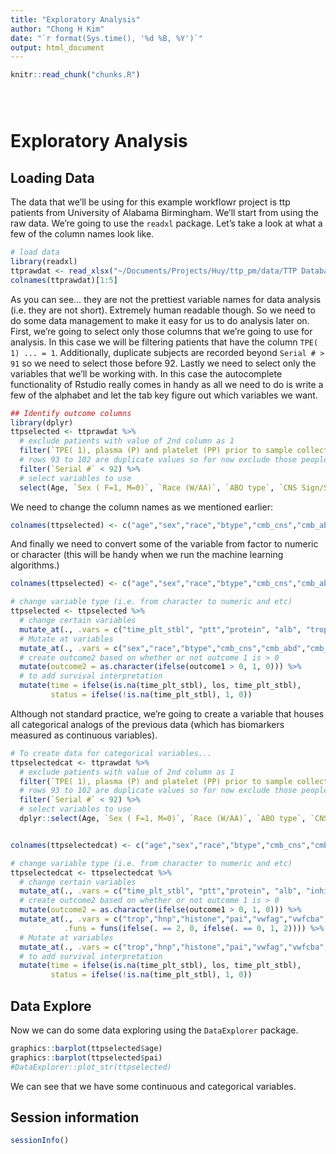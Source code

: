 ```yaml
---
title: "Exploratory Analysis"
author: "Chong H Kim"
date: "`r format(Sys.time(), '%d %B, %Y')`"
output: html_document
---
```


<!-- The file analysis/chunks.R contains chunks that define default settings
shared across the workflowr files. -->
```r
knitr::read_chunk("chunks.R")
```

<!-- Update knitr chunk options -->
```r
```

<!-- Insert the date the file was last updated -->
```r
```

<!-- Insert the code version (Git commit SHA1) if Git repository exists and R
 package git2r is installed -->
```r
```

<!-- Add your analysis here -->

# Exploratory Analysis

## Loading Data

The data that we'll be using for this example workflowr project is ttp patients from University of Alabama Birmingham. We'll start from using the raw data. We're going to use the `readxl` package. Let's take a look at what a few of the column names look like.

```r
# load data 
library(readxl)
ttprawdat <- read_xlsx("~/Documents/Projects/Huy/ttp_pm/data/TTP Database only labREV_LS 1242018-HP.xlsx", sheet =  1)
colnames(ttprawdat)[1:5]
```

As you can see... they are not the prettiest variable names for data analysis (i.e. they are not short). Extremely human readable though. So we need to do some data management to make it easy for us to do analysis later on. First, we're going to select only those columns that we're going to use for analysis. In this case we will be filtering patients that have the column `TPE( 1) ... = 1`. Additionally, duplicate subjects are recorded beyond `Serial # > 91` so we need to select those before 92. Lastly we need to select only the variables that we'll be working with. In this case the autocomplete functionality of Rstudio really comes in handy as all we need to do is write a few of the alphabet and let the tab key figure out which variables we want. 

```r
## Identify outcome columns
library(dplyr)
ttpselected <- ttprawdat %>%
  # exclude patients with value of 2nd column as 1 
  filter(`TPE( 1), plasma (P) and platelet (PP) prior to sample collection` != 1) %>%
  # rows 93 to 102 are duplicate values so for now exclude those people
  filter(`Serial #` < 92) %>%
  # select variables to use
  select(Age, `Sex ( F=1, M=0)`, `Race (W/AA)`, `ABO type`, `CNS Sign/Symps (1/0)`, `Abd pain (1/0)`, `Chest pain (1/0)`, `Disease 1`, HTN, DM, Preg, Neoplasia, HIV, HSV, HCV, SLE, Transplant, Smoking, `Rec Drugs`, `Time to plt stabilization`, pltstab7, LOSthis, outcome1, mort, wbc, Neutrophil, culture, hb, hct, plt, ldh, cr, pt, ptt, fibr, ddimer, protein, alb, tbili, ibili,  trop, inhibitor, A13Igg, hnp, histone, pai, vwfag, VWFCBA, activevwf, VWFRatio, ic3b, c59, c4d, bb, vincristineTHIS, CyclophosphamideTHIS, `rituxan this`, `eculizumab this`, `bortezomib-this`) 
```

We need to change the column names as we mentioned earlier:

```r

colnames(ttpselected) <- c("age","sex","race","btype","cmb_cns","cmb_abd","cmb_chst","disease","htn","dm","preg","neoplasia","hiv","hsv","hcv","sle","transplant","smoking","rec_drug","time_plt_stbl","plt_stb_7", "los" ,"outcome1","mort","sbc","neutrophil","culture","hb","hct","plt","ldh","cr","pt","ptt","fibr","ddimer","protein","alb","tbili","ibili","trop","inhib", "a13igg","hnp","histone","pai","vwfag","vwfcba","activevwf","vwfratio","ic3b","c59","c4d","bb","vincristine","cyclophosphamide","rituxan","eculizumab","bortezomib")
```

And finally we need to convert some of the variable from factor to numeric or character (this will be handy when we run the machine learning algorithms.)

```r

colnames(ttpselected) <- c("age","sex","race","btype","cmb_cns","cmb_abd","cmb_chst","disease","htn","dm","preg","neoplasia","hiv","hsv","hcv","sle","transplant","smoking","rec_drug","time_plt_stbl","plt_stb_7", "los" ,"outcome1","mort","sbc","neutrophil","culture","hb","hct","plt","ldh","cr","pt","ptt","fibr","ddimer","protein","alb","tbili","ibili","trop","inhib", "a13igg","hnp","histone","pai","vwfag","vwfcba","activevwf","vwfratio","ic3b","c59","c4d","bb","vincristine","cyclophosphamide","rituxan","eculizumab","bortezomib")

# change variable type (i.e. from character to numeric and etc)
ttpselected <- ttpselected %>%
  # change certain variables
  mutate_at(., .vars = c("time_plt_stbl", "ptt","protein", "alb", "trop", "inhib", "rituxan", "ddimer","sbc","neutrophil", "outcome1"), .funs=as.numeric ) %>%
  # Mutate at variables
  mutate_at(., .vars = c("sex","race","btype","cmb_cns","cmb_abd","cmb_chst","disease","htn","dm","preg","neoplasia","hiv","hsv","hcv","sle","transplant","smoking","rec_drug","outcome1","mort","culture", "vincristine","cyclophosphamide","rituxan","eculizumab","bortezomib"), .funs = as.character) %>%
  # create outcome2 based on whether or not outcome 1 is > 0
  mutate(outcome2 = as.character(ifelse(outcome1 > 0, 1, 0))) %>%
  # to add survival interpretation
  mutate(time = ifelse(is.na(time_plt_stbl), los, time_plt_stbl),
         status = ifelse(!is.na(time_plt_stbl), 1, 0))
```

Although not standard practice, we're going to create a variable that houses all categorical analogs of the previous data (which has biomarkers measured as continuous variables). 

```r
# To create data for categorical variables...
ttpselectedcat <- ttprawdat %>%
  # exclude patients with value of 2nd column as 1 
  filter(`TPE( 1), plasma (P) and platelet (PP) prior to sample collection` != 1) %>%
  # rows 93 to 102 are duplicate values so for now exclude those people
  filter(`Serial #` < 92) %>%
  # select variables to use
  dplyr::select(Age, `Sex ( F=1, M=0)`, `Race (W/AA)`, `ABO type`, `CNS Sign/Symps (1/0)`, `Abd pain (1/0)`, `Chest pain (1/0)`, `Disease 1`, HTN, DM, Preg, Neoplasia, HIV, HSV, HCV, SLE, Transplant, Smoking, `Rec Drugs`, `Time to plt stabilization`, pltstab7, LOSthis, outcome1, mort, wbc, Neutrophil, culture, hb, hct, plt, ldh, cr, pt, ptt, fibr, ddimer, protein, alb, tbili, ibili, `Low Haptoglobin (1/0)`, `Trop (nml <0.04; nml = 1; high = 2`, `HNP Hi =1; Low =2 (Range 1.8-13.7)`, `histone (hi=1; low=2; range 0.15-6.912)`, `PAI (Hi=1; low = 2) Range 53.3-2160`, `Vwf Ag (%?) Hi=1; low = 2 range 59-273.5`, `Vwf CBA (%?) Hi=1; low = 2 range (45.95-286)`, `Active VwF Hi=1; low = 2 range (44.21-187.9)`, `Vwf Ratio Hi=1; low = 2 range (0.55-2.94)`, `ic3b Hi=1; low = 2 range (6.06-15.7)`, `C5-9 Hi=1; low = 2 range (0.2-2.7)`, `C4d Hi=1; low = 2 range (1.4-4.1)`, `Bb Hi=1; low = 2 range (0.8-1.1)`, vincristineTHIS, CyclophosphamideTHIS, `rituxan this`, `eculizumab this`, `bortezomib-this`) 


colnames(ttpselectedcat) <- c("age","sex","race","btype","cmb_cns","cmb_abd","cmb_chst","disease","htn","dm","preg","neoplasia","hiv","hsv","hcv","sle","transplant","smoking","rec_drug","time_plt_stbl","plt_stb_7","los", "outcome1","mort","sbc","neutrophil","culture","hb","hct","plt","ldh","cr","pt","ptt","fibr","ddimer","protein","alb","tbili","ibili","trop","inhib","hnp","histone","pai","vwfag","vwfcba","activevwf","vwfratio","ic3b","c59","c4d","bb","vincristine","cyclophosphamide","rituxan","eculizumab","bortezomib")

# change variable type (i.e. from character to numeric and etc)
ttpselectedcat <- ttpselectedcat %>%
  # change certain variables
  mutate_at(., .vars = c("time_plt_stbl", "ptt","protein", "alb", "inhib", "rituxan", "ddimer","sbc","neutrophil", "outcome1"), .funs=as.numeric )  %>%
  # create outcome2 based on whether or not outcome 1 is > 0
  mutate(outcome2 = as.character(ifelse(outcome1 > 0, 1, 0))) %>%
  mutate_at(., .vars = c("trop","hnp","histone","pai","vwfag","vwfcba","activevwf","vwfratio","ic3b","c59","c4d","bb"),
            .funs = funs(ifelse(. == 2, 0, ifelse(. == 0, 1, 2)))) %>%
  # Mutate at variables
  mutate_at(., .vars = c("trop","hnp","histone","pai","vwfag","vwfcba","activevwf","vwfratio","ic3b","c59","c4d","bb"), .funs = as.character)%>%
  # to add survival interpretation
  mutate(time = ifelse(is.na(time_plt_stbl), los, time_plt_stbl),
         status = ifelse(!is.na(time_plt_stbl), 1, 0))
```

## Data Explore

Now we can do some data exploring using the `DataExplorer` package.

```r
graphics::barplot(ttpselected$age)
graphics::barplot(ttpselected$pai)
#DataExplorer::plot_str(ttpselected)
```

We can see that we have some continuous and categorical variables.

## Session information

<!-- Insert the session information into the document -->
```r
sessionInfo()
```
